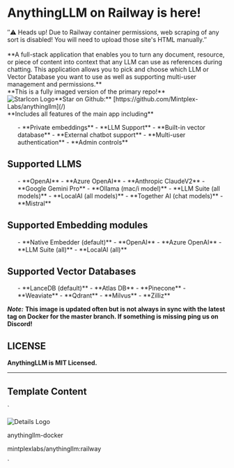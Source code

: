
# AnythingLLM on Railway is here!
<div className="left">
&Prime;<span>&#9888;</span> Heads up! Due to Railway container permissions, web scraping of any sort is disabled! You will need to upload those site's HTML manually.&Prime;
</div>
<br/>
**A full-stack application that enables you to turn any document, resource, or piece of content into context that any LLM can use as references during chatting. This application allows you to pick and choose which LLM or Vector Database you want to use as well as supporting multi-user management and permissions.**
<br/>
**This is a fully imaged version of the primary repo!**

<div className="flex gap-1 items-center">
  <span className="grey-text flex gap-1 items-center"><img src={StarIcon} alt="StarIcon Logo" className="w-4" />**Star on Github:** </span>
  <span className="link-underline">
  [https://github.com/Mintplex-Labs/anythingllm](/)
  </span>
</div>
**Includes all features of the main app including**
<ul className="">
- **Private embeddings**
- **LLM Support**
- **Built-in vector database**
- **External chatbot support**
- **Multi-user authentication**
- **Admin controls**
</ul>

## Supported LLMS ##

<ul className="">
- **OpenAI**
- **Azure OpenAI**
- **Anthropic ClaudeV2**
- **Google Gemini Pro**
- **Ollama (mac/i model)**
- **LLM Suite (all models)**
- **LocalAI (all models)**
- **Together AI (chat models)**
- **Mistral**
</ul>

## Supported Embedding modules ##

<ul className="">
- **Native Embedder (default)**
- **OpenAI**
- **Azure OpenAI**
- **LLM Suite (all)**
- **LocalAI (all)**
</ul>

## Supported Vector Databases ##

<ul className="">
- **LanceDB (default)**
- **Atlas DB**
- **Pinecone**
- **Weaviate**
- **Qdrant**
- **Milvus**
- **Zilliz**
</ul>

***Note:*** **This image is updated often but is not always in sync with the latest tag on Docker for the master branch. If something is missing ping us on Discord!**

## LICENSE ##

**AnythingLLM is MIT Licensed.**

<hr />

## Template Content ##

`
<div className="mt-[0px] px-5 py-4 flex gap-[10px] max-w-[750px] items-center rounded-[7px] bg-card-color">
  <div className="flex justify-center items-center rounded-[7px] p-2 w-[38px] h-[38px] bg-background">
    <img src={Cube} alt="Details Logo" />
  </div>    
  <div>
    <p className="font-normal text-base text-white">anythingllm-docker</p>
    <p className="font-normal text-tiny text-description-color">mintplexlabs/anythingllm:railway</p>
  </div>
</div>
`
